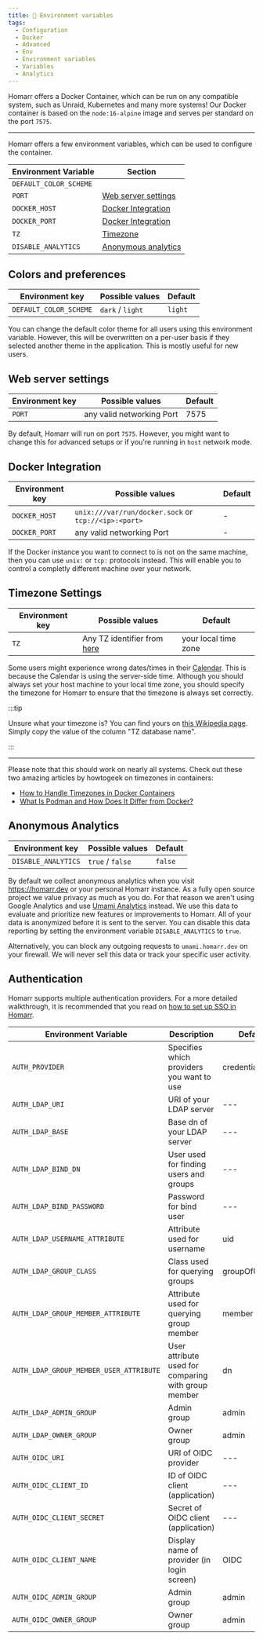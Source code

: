 ```yaml
---
title: 🐳 Environment variables
tags:
  - Configuration
  - Docker
  - Advanced
  - Env
  - Environment variables
  - Variables
  - Analytics
---
```


Homarr offers a Docker Container, which can be run on any compatible system, such as Unraid, Kubernetes and many more systems! Our Docker container is based on the ``node:16-alpine`` image and serves per standard on the port `7575`.

---

Homarr offers a few environment variables, which can be used to configure the container.

| Environment Variable     | Section |
| ------------------------ | ----------------------------------------------------------- |
| ``DEFAULT_COLOR_SCHEME`` | [](#docker-integration)  |
| ``PORT``                 | [Web server settings](#web-server-settings) |
| ``DOCKER_HOST``          | [Docker Integration](#docker-integration) |
| ``DOCKER_PORT``          | [Docker Integration](#docker-integration) |
| ``TZ``                   | [Timezone](#timezone-settings) |
| ``DISABLE_ANALYTICS``    | [Anonymous analytics](#anonymous-analytics) |

## Colors and preferences

| Environment key          | Possible values      | Default   |
| ------------------------ | -------------------- | --------- |
| ``DEFAULT_COLOR_SCHEME`` | ``dark`` / ``light`` | ``light`` |

You can change the default color theme for all users using this environment variable.
However, this will be overwritten on a per-user basis if they selected another theme in the application.
This is mostly useful for new users.

## Web server settings

| Environment key | Possible values            | Default   |
| --------------- | -------------------------- | --------- |
| ``PORT``        | any valid networking Port  | 7575      |

By default, Homarr will run on port ``7575``. However, you might want to change this for advanced setups or if you're running in ``host`` network mode.

## Docker Integration

| Environment key       | Possible values            | Default   |
| --------------------- | -------------------------- | --------- |
| ``DOCKER_HOST``       | ``unix:///var/run/docker.sock`` or ``tcp://<ip>:<port>`` | -         |
| ``DOCKER_PORT``       | any valid networking Port  | -         |

If the Docker instance you want to connect to is not on the same machine, then you can use ``unix:`` or ``tcp:`` protocols instead.
This will enable you to control a completly different machine over your network.

## Timezone Settings

| Environment key       | Possible values      | Default   |
| --------------------- | -------------------- | --------- |
| ``TZ``                | Any TZ identifier from [here](https://en.wikipedia.org/wiki/List_of_tz_database_time_zones) | your local time zone |

Some users might experience wrong dates/times in their [Calendar](/docs/widgets/calendar-widget). This is because the Calendar is using the server-side time. Although you should always set your host machine to your local time zone, you should specify the timezone for Homarr to ensure that the timezone is always set correctly.

:::tip

Unsure what your timezone is? You can find yours on [this Wikipedia page](https://en.wikipedia.org/wiki/List_of_tz_database_time_zones). Simply copy the value of the column "TZ database name".

:::

---

Please note that this should work on nearly all systems. Check out these two amazing articles by howtogeek on timezones in containers:
- [How to Handle Timezones in Docker Containers](https://www.howtogeek.com/devops/how-to-handle-timezones-in-docker-containers/)
- [What Is Podman and How Does It Differ from Docker?](https://www.howtogeek.com/devops/what-is-podman-and-how-does-it-differ-from-docker/)

## Anonymous Analytics

| Environment key       | Possible values      | Default   |
| --------------------- | -------------------- | --------- |
| ``DISABLE_ANALYTICS`` | ``true`` / ``false`` | ``false`` |

By default we collect anonymous analytics when you visit https://homarr.dev or your personal Homarr instance.
As a fully open source project we value privacy as much as you do.
For that reason we aren't using Google Analytics and use [Umami Analytics](https://umami.is/) instead.
We use this data to evaluate and prioritize new features or improvements to Homarr.
All of your data is anonymized before it is sent to the server.
You can disable this data reporting by setting the environment variable ``DISABLE_ANALYTICS`` to ``true``.

Alternatively, you can block any outgoing requests to ``umami.homarr.dev`` on your firewall.
We will never sell this data or track your specific user activity.

## Authentication

Homarr supports multiple authentication providers.
For a more detailed walkthrough, it is recommended that you read on [how to set up SSO in Homarr](../sso).

| Environment Variable                      | Description                                         | Default value      |
|-------------------------------------------|-----------------------------------------------------|--------------------|
| ``AUTH_PROVIDER``                         | Specifies which providers you want to use           | credentials        |
| ``AUTH_LDAP_URI``                         | URI of your LDAP server                             | ---                |
| ``AUTH_LDAP_BASE``                        | Base dn of your LDAP server                         | ---                |
| ``AUTH_LDAP_BIND_DN``                     | User used for finding users and groups              | ---                |
| ``AUTH_LDAP_BIND_PASSWORD``               | Password for bind user                              | ---                |
| ``AUTH_LDAP_USERNAME_ATTRIBUTE``          | Attribute used for username                         | uid                |
| ``AUTH_LDAP_GROUP_CLASS``                 | Class used for querying groups                      | groupOfUniqueNames |
| ``AUTH_LDAP_GROUP_MEMBER_ATTRIBUTE``      | Attribute used for querying group member            | member             |
| ``AUTH_LDAP_GROUP_MEMBER_USER_ATTRIBUTE`` | User attribute used for comparing with group member | dn                 |
| ``AUTH_LDAP_ADMIN_GROUP``                 | Admin group                                         | admin              |
| ``AUTH_LDAP_OWNER_GROUP``                 | Owner group                                         | admin              |
| ``AUTH_OIDC_URI``                         | URI of OIDC provider                                | ---                |
| ``AUTH_OIDC_CLIENT_ID``                   | ID of OIDC client (application)                     | ---                |
| ``AUTH_OIDC_CLIENT_SECRET``               | Secret of OIDC client (application)                 | ---                |
| ``AUTH_OIDC_CLIENT_NAME``                 | Display name of provider (in login screen)          | OIDC               |
| ``AUTH_OIDC_ADMIN_GROUP``                 | Admin group                                         | admin              |
| ``AUTH_OIDC_OWNER_GROUP``                 | Owner group                                         | admin              |